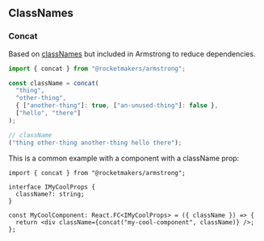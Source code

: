 
<Meta title="Utilities/ClassNames" />

## ClassNames

### Concat

Based on [classNames](https://www.npmjs.com/package/classnames) but included in Armstrong to reduce dependencies.

```ts
import { concat } from "@rocketmakers/armstrong";

const className = concat(
  "thing",
  "other-thing",
  { ["another-thing"]: true, ["an-unused-thing"]: false },
  ["hello", "there"]
);

// className
("thing other-thing another-thing hello there");
```

This is a common example with a component with a className prop:

```tsx
import { concat } from "@rocketmakers/armstrong";

interface IMyCoolProps {
  className?: string;
}

const MyCoolComponent: React.FC<IMyCoolProps> = ({ className }) => {
  return <div className={concat("my-cool-component", className)} />;
};
```
